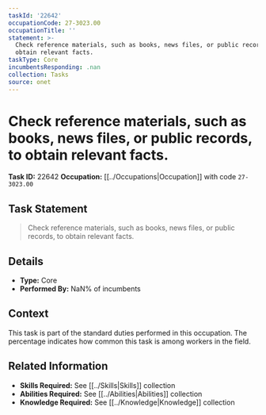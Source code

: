 ```yaml
---
taskId: '22642'
occupationCode: 27-3023.00
occupationTitle: ''
statement: >-
  Check reference materials, such as books, news files, or public records, to
  obtain relevant facts.
taskType: Core
incumbentsResponding: .nan
collection: Tasks
source: onet
---
```

# Check reference materials, such as books, news files, or public records, to obtain relevant facts.

**Task ID:** 22642
**Occupation:** [[../Occupations|Occupation]] with code `27-3023.00`

## Task Statement

> Check reference materials, such as books, news files, or public records, to obtain relevant facts.

## Details

- **Type:** Core
- **Performed By:** NaN% of incumbents

## Context

This task is part of the standard duties performed in this occupation. The percentage indicates how common this task is among workers in the field.

## Related Information

- **Skills Required:** See [[../Skills|Skills]] collection
- **Abilities Required:** See [[../Abilities|Abilities]] collection
- **Knowledge Required:** See [[../Knowledge|Knowledge]] collection
